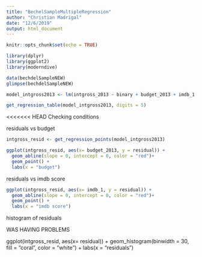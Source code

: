 ```yaml
---
title: "BechelSampleMultipleRegression"
author: "Christian Madrigal"
date: "12/6/2019"
output: html_document
---
```


```r
knitr::opts_chunk$set(echo = TRUE)
```

```r
library(dplyr)
library(ggplot2)
library(moderndive)
```

```r
data(bechdelSampleNEW)
glimpse(bechdelSampleNEW)
```

```r
model_intgross2013 <- lm(intgross_2013 ~ binary + budget_2013 + imdb_1, data = bechdelSampleNEW)

get_regression_table(model_intgross2013, digits = 5) 
```

<<<<<<< HEAD
Checking conditions

residuals vs budget


```r
intgross_resid <- get_regression_points(model_intgross2013)
```

```r
ggplot(intgross_resid, aes(x= budget_2013, y = residual)) + 
  geom_abline(slope = 0, intercept = 0, color = "red")+ 
  geom_point() + 
  labs(x = "budget")
```


residuals vs imdb score

```r
ggplot(intgross_resid, aes(x= imdb_1, y = residual)) + 
  geom_abline(slope = 0, intercept = 0, color = "red")+ 
  geom_point() + 
  labs(x = "imdb score")
```

histogram of residuals

WAS HAVING PROBLEMS

ggplot(intgross_resid, aes(x= residual)) + 
  geom_histogram(binwidth = 30, fill = "coral", color = "white") + 
  labs(x = "residuals")
